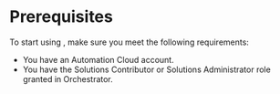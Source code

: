 # Prerequisites

To start using , make sure you meet the following requirements:


- You have an Automation Cloud account.
- You have the Solutions Contributor or Solutions Administrator role granted in Orchestrator.

